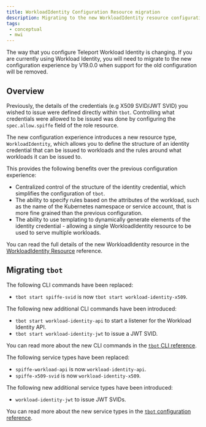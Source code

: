 ```yaml
---
title: WorkloadIdentity Configuration Resource migration
description: Migrating to the new WorkloadIdentity resource configuration
tags:
 - conceptual
 - mwi
---
```


The way that you configure Teleport Workload Identity is changing. If you are
currently using Workload Identity, you will need to migrate to the new
configuration experience by V19.0.0 when support for the old configuration
will be removed.

## Overview

Previously, the details of the credentials (e.g X509 SVID/JWT SVID) you wished
to issue were defined directly within `tbot`. Controlling what credentials were
allowed to be issued was done by configuring the `spec.allow.spiffe` field of
the role resource.

The new configuration experience introduces a new resource type, `WorkloadIdentity`,
which allows you to define the structure of an identity credential that can be
issued to workloads and the rules around what workloads it can be issued to.

This provides the following benefits over the previous configuration experience:

- Centralized control of the structure of the identity credential, which
  simplifies the configuration of `tbot`.
- The ability to specify rules based on the attributes of the workload, such as
  the name of the Kubernetes namespace or service account, that is more fine
  grained than the previous configuration.
- The ability to use templating to dynamically generate elements of the identity
  credential - allowing a single WorkloadIdentity resource to be used to serve
  multiple workloads.

You can read the full details of the new WorkloadIdentity resource in the
[WorkloadIdentity Resource](./workload-identity-resource.mdx) reference.

## Migrating `tbot`

The following CLI commands have been replaced:

- `tbot start spiffe-svid` is now `tbot start workload-identity-x509`.

The following new additional CLI commands have been introduced:

- `tbot start workload-identity-api` to start a listener for the Workload
  Identity API.
- `tbot start workload-identity-jwt` to issue a JWT SVID.

You can read more about the new CLI commands in the
[`tbot` CLI reference](../../cli/tbot.mdx).

The following service types have been replaced:

- `spiffe-workload-api` is now `workload-identity-api`.
- `spiffe-x509-svid` is now `workload-identity-x509`.

The following new additional service types have been introduced:

- `workload-identity-jwt` to issue JWT SVIDs.

You can read more about the new service types in the
[`tbot` configuration reference](../machine-id/configuration.mdx).
